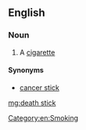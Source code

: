 ==English==

===Noun===
{{en-noun}}
# {{label|en|slang}} A [[cigarette]]

====Synonyms====
* [[cancer stick]]
[[Category:en:Smoking]]

[[mg:death stick]]